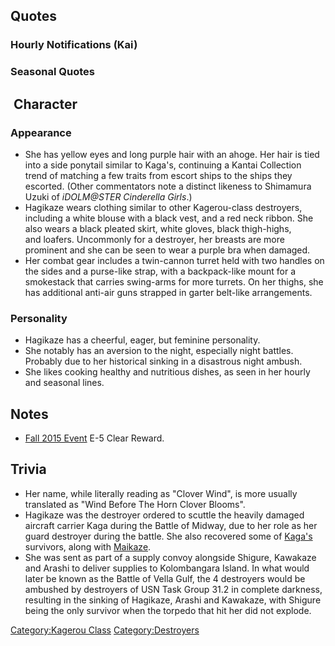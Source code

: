 {{ShipPageHeader}}

==Quotes==
{{ShipQuotes
|Introduction = 陽炎型駆逐艦、十七番艦萩風参りました！司令、ご指示をお願いします！
|Introduction/En = Hagikaze, 17th Ship of the Kagerou-class Destroyer, reporting! Commander, please give me your orders!

|Introduction/Kai = 第四駆逐隊萩風、配置につきました。司令、ご指示をお願いします！
|Introduction/Kai/En = Hagikaze, 4th Destroyer Division, in position. Commander, please give me your orders!
|Introduction/Kai/Note = The 4th Destroyer Division consisted of Hagikaze, Arashi, Maikaze and Nowaki.

|Library = 陽炎型駆逐艦、十七番艦、萩風です。浦賀生まれです。嵐と一緒に第四駆逐隊で頑張りました。南雲機動部隊の直衛、ソロモンの死闘を経験しました。最後の夜も嵐と一緒です。私たち四駆のこと、覚えていてくださいね。
|Library/En = I am Hagikaze, the 17th ship of the Kagerou-class Destroyer. I was born in Uraga. I worked diligently as part of the 4th Destroyer Division with Arashi. Being the escort of the Nagumo Taskforce, I took part in the unforgiving battle in the Solomon Islands. I was with Arashi on my last night to. Please remember us, the 4th Destroyer Division.
|Library/Note = Referring to the Battle of Vella Gulf, where she was sunk along with Kawakaze and Arashi.

|Secretary 1 = はい、萩風はここに。
|Secretary 1/En = Yes. Hagikaze is here, sir.

|Secretary 2 = 司令、萩風にできることがあったら、言ってくださいね。頑張ります。
|Secretary 2/En = Commander, if there is anything I can do, please let me know. I will do my best.

|Secretary 3 = 聞いて、聞いて！あのね！あっ、やだ！司令！私ったら、ご…ごめんなさい！
|Secretary 3/En = Listen, listen! You know what?! Oh, my! Commander! I’m such an idiot. I’m s-sorry!

|Idle = 司令、嵐、見ました？えっ、見てない？もー、嵐ったらいったい何をやっているのかしら。私から、今度ちゃんと言っておきますね。
|Idle/En = Commander, did you see Arashi? Huh, you haven’t? Come on, what in the world is she up to? I will give her a good talk about this next time.

|Secretary Married = 司令？え？「夜はもう大丈夫か」って？はい。まだあまり夜は好きにれませんが、でも今は大丈夫。司令、ここに手を重ねてもらっていいですか。安心します。
|Secretary Married/En = Commander? Huh? “Are you fine with the night now?” Yes. I still can’t get myself to like the night, but I am okay now. Commander can you put your hand here please. It calms me.
|Secretary Married/Note = Hagikaze was sunk in a night torpedo attack by US destroyers.

|Wedding = 司令？どうされましたか？四駆の皆に何か通達でも？嵐を呼んできましょうか？えっ、違うの？私？これは…？！あ、ありがとうございます！私、絶対大事にします。
|Wedding/En = Commander? What’s up? Do you have something for the 4th Destroyer Division? Should I go get Arashi? Huh, that’s not it? Me? This is…?! T-Thank you! I… will cherish it greatly!

|Looking At Scores = 司令。戦況の確認ですね？了解です。情報、お持ちしますね。
|Looking At Scores/En = Commander. Ah, you want to check the situation? Roger that. I will bring you the report.

|Joining A Fleet = 第四駆逐隊、萩風！抜錨いたします！
|Joining A Fleet/En = 4th Destroyer Division, Hagikaze! Setting sail!

|Joining A Fleet/Kai = 第四駆逐隊、第一小隊、萩風！出撃です！
|Joining A Fleet/Kai/En = 4th Destroyer Division, 1st Platoon, Hagikaze! Leaving port!

|Equipment 1 = この改装、嬉しいですね。
|Equipment 1/En = This equipment, I'm happy for it.

|Equipment 2 = 夜はあまり好きではないの。
|Equipment 2/En = I am not that fond of the night.
|Equipment 2/Note = She sunk at night.

|Equipment 2/Kai = 夜は、私… ううん、大丈夫！
|Equipment 2/Kai/En = The night, I… No, it’s fine!

|Equipment 3 = どこかしら。うーむ…
|Equipment 3/En = Where is it? Hmmph...

|Supply = ありがとうございます。また、出れますね。
|Supply/En = Thank you. I am ready to go again.

|Docking Minor = ご迷惑をおかけしてすみません、司令。萩風、少し下がらせていただきます。
|Docking Minor/En = Sorry for causing such trouble, Commander. I will take a short leave from the ranks.

|Docking Major = 夜は… 夜はまだ怖いわ。こうやってお風呂につかると、ふっと思い出すの。
|Docking Major/En = The night… The night is still haunting. When I enter the bath, it just comes back to me.

|Docking Major/Kai = ふうー。こうやってお風呂につかると…　あれ？司令、ご飯ちゃんと食べたかな。
|Docking Major/Kai/En = Fwah. When I get into the bath like this… Huh? I wonder if the Commander remembered to get some food.

|Construction = 新造艦が完成しました。素敵ですね。
|Construction/En = Construction of a new ship has been completed. Wonderful!

|Returning From Sortie = 艦隊が帰投します。皆、お疲れ様です。
|Returning From Sortie/En = The fleet is returning. Welcome back, everyone!

|Starting A Sortie = 皆、準備はいい？艦隊、旗艦萩風！出撃します！
|Starting A Sortie/En = Ready, everyone? Fleet, Flagship Hagikaze, leaving port!

|Battle Start = 敵は… 敵はどこ？み、見つけた！敵艦見ゆ！艦隊、左魚雷戦、左砲戦、用意！
|Battle Start/En = Enemies… Where are the enemies? F-Found them! Enemy vessel sighted! Fleet, ready torpedoes and guns portside!
|Battle Start/Note = The US destroyers that ambushed them in the Battle of Vella Gulf took Hagikaze's group completely by surprise in the darkness, with the Americans suffering no damage whatsoever in the ensuing skirmish.

|Attack = 敵艦を見つけました！撃ち方、始め！
|Attack/En = Enemy vessel discovered! Open fire!

|Night Battle = 夜… 夜の海は怖い！…でも、今は行かないと！全艦、突撃です！
|Night Battle/En = The night… The night sea is scary! But for now, I must go! All ships, forward!

|Night Battle/Kai = 夜… 夜の海は危険です。でも、私、進みます！全艦、萩風に後続せよ！夜戦です！
|Night Battle/Kai/En = The night… The night sea is dangerous. But I will continue on! All ships, follow me! It’s night battle!

|Night Attack = 砲撃開始！萩風、撃ちます！
|Night Attack/En = Open fire! Hagikaze, engaging the enemy!

|MVP = え？私ですか？萩風が一番…ですか？それは、四駆の皆のおかげです。ありがとう。
|MVP/En = Huh? Me? Hagikaze is… the MVP? That’s all thanks to everyone from the 4th. Thanks, everyone.

|Minor Damage 1 = はあー！も、もー！
|Minor Damage 1/En = Hyaaa! C-come on!

|Minor Damage 2 = はっ！や、やだ！まだ、行ける？
|Minor Damage 2/En = What?! N-no! Can I keep going?

|Major Damage = はあー！ま、まさか、舵をやられたの？！復旧できる？お、お願い！
|Major Damage/En = Hyaaa! D-did the rudder get hit?! Can it be fixed? Please!

|Sunk = この傷では…戻れない…。嵐？！萩風、ここで…お別れです。また…ね。
|Sunk/En = With this wound… there is no hope of returning… Arashi?! I... will be leaving you here. Good… bye.
}}

=== Hourly Notifications (Kai) ===
{{Shiphourly
|00JP = 司令、ちょうど日付が変わりました。本日はこの萩風が、秘書艦を担当します。ご指導、どうぞよろしくお願いします。
|00EN = Commander, the date has just changed. Today I, Hagikaze, will be the secretary ship. I'm counting on your guidance.
|01JP = マルヒトマルマルです。…司令。夜は、やっぱり少しだけ…怖いですね。あ…いえ！大丈夫です。
|01EN = It's 01:00. Commander, night is after all a bit... scary isn't it? Ah, no! It's alright!
|02JP = マルフタマルマルです、司令。司令は、夜は全然平気なんですか？流石司令です！
|02EN = Commander, it's 02:00. Is the commander completely fine with nights? As expected of the commander!
|03JP = マルサン…マルマル、です。きゃあっ！し、司令、驚かさないでくださいね。本当にびっくりしますから。んもぅ！
|03EN = It's 03:...00. *Scream* Co-Commander, please don't surprise me like that. I get really scared after all...jeez~.
|04JP = マルヨン…マルマル。はやく…はやく朝にならないかしら。　朝日さ～ん…はやく！
|04EN = 04:...00. Soon... Won't it become morning soon? Morning Sun... hurry!
|05JP = マルゴーマルマル！司令、朝です！夜明けですよ！私、朝食準備しますね。…え？まだ早いですか？
|05EN = 05:00! Commander, it's morning! It's dawn you know! I'll go prepare breakfast, alright? Huh? It's still too early?
|06JP = マルロクマルマルです。艦隊、総員、起きてください。朝でーす！　司令、私今度こそ、朝食の準備に入ります。待ってて！
|06EN = It's 06:00. The fleet, all hands, get up! It's mo~rning! Commander, this time for sure I'll go prepare breakfast. Please wait!
|07JP = マルナナマルマル。はいー、萩風の健康朝定食です！麦ご飯に貴重な野菜のお浸し、牛蒡とお豆腐のお味噌汁に、沢庵です！めしあがれ♪
|07EN = 07:00. Here~, Hagikaze's healthy morning meal! Wheat rice with a precious vegetables side dish, burdock and tofu miso sauce and pickles! Enjoy your meal♪
|08JP = マルハチマルマルです。司令、洗い物を片付けてしまいますので、少しだけお待ちくださいね。朝は良いですね～、朝は好きです！
|08EN = It's 08:00. Commander, Please wait a bit while I clean up the dishes. Mornings are nice aren't they~, Mornings, I like them!
|09JP = マルキュウマルマルです。司令、お待たせしました。今日はどの任務から着手されますか？それとも、艦の改装を検討されます？
|09EN = It's 09:00. Commander, sorry to have kept you waiting. Which mission will you start with first today? Or will you observe a ship's remodelling?
|10JP = ヒトマルマルマ…ああ！野分、舞風、お疲れ様です。ああ…嵐？んーん、見てないわ。今度、四駆みんなで女子会したいわね。司令、参加されます？
|10EN = 10:0-...Ah! Nowaki, Maikaze, thank you for your hard work. Ah, Arashi? No, I haven't seen her. Next time, let's have a girl's meet with all of DesDiv 4. Commander, will you participate?
|11JP = ヒトヒトマルマルです。司令、昼食はどうされますか？萩風特製、根菜カレー！いっちゃいます？　わぁ、いいですか！はい、待ってて！
|11EN = It's 11:00. Commander, what will you have for lunch? How about Hagikaze's special root vegetable curry? Is it really ok? Yes, Please wait!
|12JP = ヒトフタマルマル。提督、特製根菜カレー、めしあがれ♪　人参と牛蒡に蓮根、自然薯と蒟蒻がポイントです。健康にもいいんですよ。
|12EN = 12:00. Commander, please enjoy the special root vegetable curry♪ It's main point is the combination of the carrots, burdock, wild yam and lotus root. It's also good for your health.
|13JP = ヒトサンマルマルです。ね、司令。健康根菜カレー、意外と美味しかったでしょ。お通じにもいいです。今度また作りますね。
|13EN = It's 13:00. Commander, the special root vegetable curry was surprisingly delicious wasn't it? It's also good for the bowels. I'll make it again next time.
|14JP = ヒトヨンマルマルです。司令？…あ、特設空母の護衛や救援ですか？…そうです。…でも、いつかまたこの海で会えると、信じています。
|14EN = It's 14:00. Commander...? Ah, the escort and relief of the special aircraft carrier? ...yeah... but, I believe that somewhere in this ocean, we'll meet again.
|15JP = ヒトゴーマルマ…あ、加賀さん！その節は…あ、いえ、すみません。　あ、あの…あ、はい！ありがとうございます！私、頑張ります！
|15EN = 15:0-...Ah, Kaga! On that occasion...Oh, no, I'm sorry. U-Um... Ah, yes! Thank you very much! I'll work hard!
|15Note = About the time when real-life Maikaze reported "Kaga is dead in the water, all survivors recovered" to the commander. Along with Maikaze, Hagikaze participated in the rescue of Kaga's survivors during Midway.
|16JP = ヒトロクマルマル。そうなんです、お護りできなくて…。そう、日進さんも…。でも…でも！また会える…そう信じています。はい！
|16EN = 16:00. It's right, I couldn't protect... yes, Nisshin too... But... But! I believe... that we'll meet again. Yes!
|16Note = Nisshin was a seaplane carrier that was sunk while transporting troops from Yokosuka to Bougainville Island. Hagikaze, Arashi and Isokaze were her assigned destroyer escort at the time.
|17JP = あ…あ、すみません、司令。夕日、見とれてしまいました。　現時刻、ヒトナナマルマルです。
|17EN = Ah... Sorry commander, I was stuck admiring the sunset. The current time is 17:00.
|18JP = ヒトハチマルマルです。司令、夕食はどうしましょう？私、またお作りしても……え？川内さんが…私と、嵐で？　うーん…
|18EN = It's 18:00. Commander, what will you have for dinner? Is it alright if I do it again...Eh? Sendai will...with Me and Arashi? *groan*
|19JP = ヒトキュウマルマル。提督、すみません。第四駆逐隊、軽巡川内とともに、海上輸送任務で出撃いたします。あの、簡単ですみません、おむすび握っておきました。もしよかったら。
|19EN = 19:00. Excuse me Admiral. DesDiv4 along with the light cruiser Sendai will sortie in a transport mission. Um, I'm sorry it is little, but I left some rice balls for you. If you want them.
|20JP = フタマルマルマル。川内さん、時雨さん、江風さん、第四駆逐隊嵐、萩風、航行序列につきます。現地には、夜間突入ですね…
|20EN = 20:00. Sendai, Shigure, Kawakaze, DesDiv4's Arashi and Hagikaze are attached to the navigation order. At the local, it'll become a nighttime breakthrough...
|21JP = フタヒトマルマル。この夜、嫌な…嫌な感じがします。みんな、気をつけて！…え、時雨さん、何？　…え、敵！？待ち伏せ！？
|21EN = 21:00. This night... I have a bad, bad feeling... Everyone, be careful! Eh? Shigure, what is it? Eh!? Enemies!? An ambush!?
|22JP = フタフタ…マルマル…です。なんとか…なんとかこの夜を切り抜けましたね。時雨さん、江風さん、ありがとう。　やっぱり夜は…怖い…
|22EN = It's... 22:...00. Somehow... somehow we survived this night. Shigure, Kawakaze, thank you. Nights are...scary after all
|22Note = Unlike the outcome of the real battle (See Trivia).
|23JP = フタサンマルマルです。司令。萩風、第四駆逐隊、無事戻りました。　…あ、おむすび食べてくれたんですね。また…また作りますね。
|23EN = It's 23:00. Admiral. Hagikaze, DesDiv4, have safely returned. ...Ah, you ate the rice balls didn't you? Again... I'll make them again, ok?
|14Note = Hagikaze participated in towing light carrier Hiyou back to Yokosuka during 11-12 June, 1943, after Hiyou got hit by torpedoes from USS Trigger (SS-237).}}

===Seasonal Quotes===
{{Shipquoteseasonal
|Christmas2015 = 司令、メリークリスマス！私、健康ケーキを作ってみたんです。お砂糖とバター控え目で… あ！いいですか？どうぞ！あーん
|Christmas2015_EN = Merry Christmas, commander. I made a low-fat cake by minimizing the use of butter and sugar. Oh, you would like to try? With pleasure. Say ahh~
|Christmas2015_Clip = {{Audio|file=Hagikaze_Christmas_2015.ogg}}
|Christmas2015_Note = 

|EndofYear2015 = ええっと、大掃除が終わったら年越しそばの準備をしないと。天ぷらは冬野菜でいいかしら。
|EndofYear2015_EN = Umm... I need to prepare Toshikoshi soba after the spring cleaning. Is winter vegetable as tempura fine for you?
|EndofYear2015_Clip = {{Audio|file=Hagikaze_End_of_Year_2015.ogg}}
|EndofYear2015_Note = 

|NewYear2016 = 司令、新年あけましておめでとうございます。本年も第四駆逐隊どうぞよろしくご指導お願いいたします。あと、私も。
|NewYear2016_EN = Happy New Year, Admiral. The 4th Destroyer Division will be under your guidance this year as well. Ah, me as well.
|NewYear2016_Clip = {{Audio|file=Hagikaze_New_Year_2016.ogg}}
|NewYear2016_Note = 

|Setsubun2016 = 川内さん、本当に今年の節分、鬼役をされるんですか？いいんでしょうか？あ、これがお面ですけど。あっ！嵐！あー！ばかー！
|Setsubun2016_EN = Sendai, are you really fine with being the demon for this year's Setsubun? Will it be alright? Ah, well, here's the mask. Ah-! Arashi! Aaah, you idiot!
|Setsubun2016_Clip = {{Audio|file=Hagikaze_Setsubun_2016.ogg}}
|Setsubun2016_Note = 

|Valentine2016 = よし、甘さ控えめの健康チョコレート、完成です！綺麗に包んで…うふふ、よーし！
|Valentine2016_EN = Right! The low-sugar, healthy chocolate is done! Now to wrap it up nicely... Ufufu, alright!
|Valentine2016_Clip = {{Audio|file=Hagikaze_Valentine_2016.ogg}}
|Valentine2016_Note = 

|Valentine2016_2 = 司令！…あ、嵐？え、嵐も司令にチョコレートを…？でも、ここは譲れない…司令、あの！
|Valentine2016_2_EN = Commander! ...A-Arashi? Eh, was Arashi giving the commander chocolate as well..? Even so, I won't give up here. Um, Commander!
|Valentine2016_2_Clip = {{Audio|file=Hagikaze Valentine 2016 Secretary 2.ogg}}
|Valentine2016_2_Note = ''Secretary 2''

|WhiteDay2016 = 司令、これを私に？ありがとうございます。開けていい？うわ！美味しそう！は～……ハムッ！……し、司令～これ、甘すぎます！
|WhiteDay2016_EN = Commander, this is for me? Thank you. May I open it? Ah, looks tasty... *munch* Commander, this is... too sweet~
|WhiteDay2016_Clip = {{Audio|file=Hagikaze White Day 2016.ogg}}
|WhiteDay2016_Note =

|Spring2016 = お花見ですか！いいですねぇ。私、健康メニュー満載のお弁当、作りますね！楽しみ！	
|Spring2016_EN = Flower viewing, was it!? That's nice. I will be preparing a bentou filled with healthy menu, alright? I'm looking forward to it!	
|Spring2016_Clip = {{Audio|file=Hagikaze_Spring_2016.ogg}}
|Spring2016_Note = 

|ThirdAnniversary2016 = 司令、私達、三周年なんだそうです。素敵ですね！おめでとうございます！私、お祝いで健康ケーキ、一杯作りますね！
|ThirdAnniversary2016_EN = Commander, it seems like we've reached our third annviersary! Congratulations! I'll bake a healthy cake in celebration!
|ThirdAnniversary2016_Clip = {{Audio|file=Hagikaze_Third_Anniversary.ogg}}
|ThirdAnniversary2016_Note = 

|RainySeason2016 = 私、紫陽花の花の色、好きなんです。こんなに綺麗なのに紫陽花って毒があるんですって。不思議ですね、司令。司令？
|RainySeason2016_EN = I, really love it, the colour of the Hydrangea flowers. Although they are so pretty, I've heard that Hydrangeas have poison in them. How intriguing isn't it, Commander? Commander?
|RainySeason2016_Clip = {{Audio|file=Hagikaze Rainy Season 2016.ogg}}
|RainySeason2016_Note = 

|MidSummer2016 = 嵐、浜辺に行かない、司令と。夏だし、水着でどう…かな？　ぇえ、興味なし～！？
|MidSummer2016_EN = Arashi, how about going to the beach, together with the Commander? Since it's summer, why don't we bring our swimsuits... eeh, you say you aren't interested!?
|MidSummer2016_Clip = {{Audio|file=Hagikaze Mid-Summer 2016.ogg}}
}}

== Character ==
===Appearance===
* She has yellow eyes and long purple hair with an ahoge. Her hair is tied into a side ponytail similar to Kaga's, continuing a Kantai Collection trend of matching a few traits from escort ships to the ships they escorted. (Other commentators note a distinct likeness to Shimamura Uzuki of <em>iDOLM@STER Cinderella Girls</em>.)
* Hagikaze wears clothing similar to other Kagerou-class destroyers, including a white blouse with a black vest, and a red neck ribbon. She also wears a black pleated skirt, white gloves, black thigh-highs, and loafers. Uncommonly for a destroyer, her breasts are more prominent and she can be seen to wear a purple bra when damaged.
* Her combat gear includes a twin-cannon turret held with two handles on the sides and a purse-like strap, with a backpack-like mount for a smokestack that carries swing-arms for more turrets. On her thighs, she has additional anti-air guns strapped in garter belt-like arrangements.
=== Personality ===
* Hagikaze has a cheerful, eager, but feminine personality. 
* She notably has an aversion to the night, especially night battles. Probably due to her historical sinking in a disastrous night ambush.
* She likes cooking healthy and nutritious dishes, as seen in her hourly and seasonal lines.

==Notes==
*[[Fall 2015 Event]] E-5 Clear Reward.

==Trivia==
*Her name, while literally reading as "Clover Wind", is more usually translated as "Wind Before The Horn Clover Blooms". 
*Hagikaze was the destroyer ordered to scuttle the heavily damaged aircraft carrier Kaga during the Battle of Midway, due to her role as her guard destroyer during the battle. She also recovered some of [[Kaga|Kaga's]] survivors, along with [[Maikaze]].
*She was sent as part of a supply convoy alongside Shigure, Kawakaze and Arashi to deliver supplies to Kolombangara Island. In what would later be known as the Battle of Vella Gulf, the 4 destroyers would be ambushed by destroyers of USN Task Group 31.2 in complete darkness, resulting in the sinking of Hagikaze, Arashi and Kawakaze, with Shigure being the only survivor when the torpedo that hit her did not explode. 

{{ShipPageFooter}}
[[Category:Kagerou Class]]
[[Category:Destroyers]]